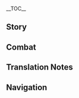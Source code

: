 {{CharacterTabs}}
{{LanguageTabs}}
__TOC__
==Story==
{{VO/Story
|character           = Qiqi
|language            = ja
|name                = 七七
|vo_01_01_title      = 初めまして…
|vo_01_01_subtitle   = Hello
|vo_01_01_file       = VO_{language}{character} Hello.ogg
|vo_01_01_tx         = 七七、キョンシーだ。…ん？あと何だっけ。
|vo_01_01_rm         = Nana, kyonshii da. ...N? Ato nan da kke.
|vo_01_01_tl         = Qiqi, I'm a {{w|jiangshi}}. Hm...? What else...
|vo_02_01_title      = 世間話・独り言
|vo_02_01_subtitle   = Chat: Talking to Herself
|vo_02_01_file       = VO_{language}{character} Chat - Talking to Herself.ogg
|vo_02_01_tx         = ん、今…何を話そうとしたっけ…
|vo_02_01_rm         = N, ima... nani wo hanasou toshita kke...
|vo_02_01_tl         = Hm, what... was I talking about...<ref group="TN •">Qiqi refers to herself in third person and does not use personal pronouns. Her sentences do not contain an explicit agent, which is difficult to emulate in English.</ref>
|vo_02_02_title      = 世間話・暑さが苦手
|vo_02_02_subtitle   = Chat: Afraid of Heat
|vo_02_02_file       = VO_{language}{character} Chat - Afraid of Heat.ogg
|vo_02_02_tx         = 涼しい場所に行きたい。
|vo_02_02_rm         = Suzushii basho ni ikitai.
|vo_02_02_tl         = Wanna go somewhere cool.
|vo_02_03_title      = 世間話・鍛錬
|vo_02_03_subtitle   = Chat: Training
|vo_02_03_file       = VO_{language}{character} Chat - Training.ogg
|vo_02_03_tx         = 七二三四、七二三四…五六七七、五六七七…
|vo_02_03_rm         = Nana ni san yon, nana ni san yon... go roku nana nana, go roku nana nana...
|vo_02_03_tl         = Seven-two-three-four, Seven-two-three-four... five-six-seven-seven, five-six-seven-seven...
|vo_03_01_title      = 雨の日…
|vo_03_01_subtitle   = When It Rains
|vo_03_01_file       = VO_{language}{character} When It Rains.ogg
|vo_03_01_tx         = また傘忘れた。
|vo_03_01_rm         = Mata kasa wasureta.
|vo_03_01_tl         = Forgot an umbrella again.
|vo_03_02_title      = 雪の日…
|vo_03_02_subtitle   = When It Snows
|vo_03_02_friendship = 6
|vo_03_02_file       = VO_{language}{character} When It Snows.ogg
|vo_03_02_tx         = 雪だるま作りたい…付き合ってくれる？
|vo_03_02_rm         = Yukidaruma tsukuritai... Tsukiatte kureru?
|vo_03_02_tl         = Wanna build a snowman... Can you help?
|vo_03_03_title      = 晴れの日…
|vo_03_03_subtitle   = When the Sun Is Out
|vo_03_03_file       = VO_{language}{character} When the Sun Is Out.ogg
|vo_03_03_tx         = 今日は出かけるべきじゃない。
|vo_03_03_rm         = Kyou wa dekakeru beki ja nai.
|vo_03_03_tl         = Shouldn't go out today.
|vo_03_04_title      = 風の日…
|vo_03_04_subtitle   = When It's Windy
|vo_03_04_file       = VO_{language}{character} When It's Windy.ogg
|vo_03_04_tx         = 涼しい、気持ちいい。
|vo_03_04_rm         = Suzushii, kimochi ii.
|vo_03_04_tl         = Cool, feels nice.
|vo_03_05_title      = 暴風の日…
|vo_03_05_subtitle   = When the Wind Is Blowing
|vo_03_05_friendship = 6
|vo_03_05_file       = VO_{language}{character} When the Wind Is Blowing.ogg
|vo_03_05_tx         = 手…手をつないで！ふ、吹き飛ばされる…！
|vo_03_05_rm         = Te... te wo tsunaide! Fu, fukitobasareru...!
|vo_03_05_tl         = Hold... hold my hand! I... I'll be blown away!
|vo_04_01_title      = おはよう…
|vo_04_01_subtitle   = Good Morning
|vo_04_01_file       = VO_{language}{character} Good Morning.ogg
|vo_04_01_tx         = もう朝？今日は何を…ちょっとノートを確認する。
|vo_04_01_rm         = Mou asa? Kyou wa nani wo... chotto nooto wo kakunin suru.
|vo_04_01_tl         = It's morning already? What should I... I'll check my notes.
|vo_04_02_title      = こんにちは…
|vo_04_02_subtitle   = Good Afternoon
|vo_04_02_file       = VO_{language}{character} Good Afternoon.ogg
|vo_04_02_tx         = …白先生の薬剤の仕分けを忘れた。
|vo_04_02_rm         = ...Byaku-sensei no yakuzai no shiwake wo wasureta.
|vo_04_02_tl         = ...I forgot [[Baizhu|Dr. Bai]]'s medication assortment.
|vo_04_03_title      = こんばんは…
|vo_04_03_subtitle   = Good Evening
|vo_04_03_file       = VO_{language}{character} Good Evening.ogg
|vo_04_03_tx         = こんばんは。今日は…何をしたっけ…
|vo_04_03_rm         = Konbanwa. Kyou wa... nani wo shita kke...
|vo_04_03_tl         = Good evening. What was I... doing today...
|vo_04_04_title      = おやすみ…
|vo_04_04_subtitle   = Good Night
|vo_04_04_file       = VO_{language}{character} Good Night.ogg
|vo_04_04_tx         = おやすみなさい。柔軟体操してくる。…盗み見禁止。
|vo_04_04_rm         = Oyasumi nasai. Juunan-taisou shite kuru. ...Nusumimi kinshi.
|vo_04_04_tl         = Good night. Gonna stretch. ...No peeping.
|vo_05_01_title      = 七七自身について…
|vo_05_01_subtitle   = About {character}
|vo_05_01_file       = VO_{language}{character} About {character}.ogg
|vo_05_01_tx         = 七七のこと…？ごめん、よく思い出せない…
|vo_05_01_rm         = Nana no koto...? Gomen, yoku omoidasenai...
|vo_05_01_tl         = About Qiqi...? Sorry, can't recall much...
|vo_06_01_title      = 記憶力について…
|vo_06_01_subtitle   = About Us: Memory
|vo_06_01_file       = VO_{language}{character} About Us - Memory.ogg
|vo_06_01_tx         = 思い出せないことがたくさんあるけど…別に悪くない。
|vo_06_01_rm         = Omoidasenai koto ga takusan aru kedo... betsu ni warukunai.
|vo_06_01_tl         = There is a lot of things I can't remember... but it's not that bad.
|vo_06_02_title      = 記憶力鍛錬について…
|vo_06_02_subtitle   = About Us: Memory Training
|vo_06_02_friendship = 6
|vo_06_02_file       = VO_{language}{character} About Us - Memory Training.ogg
|vo_06_02_tx         = 最近記憶力の鍛錬を頑張ったから、あなたを忘れる心配はない。
|vo_06_02_rm         = Saikin kioku-ryoku no tanren wo ganbatta kara, anata wo wasureru shinpai wa nai.
|vo_06_02_tl         = Tried my best to do some memory training, so there's no worry I'll forget you.
|vo_07_01_title      = 「神の目」について…
|vo_07_01_subtitle   = About the Vision
|vo_07_01_friendship = 4
|vo_07_01_file       = VO_{language}{character} About the Vision.ogg
|vo_07_01_tx         = 「神の目」は時間を止められないけど、大事な人を守る力をくれた。
|vo_07_01_rm         = "Kami no Me" wa jikan wo tomerarenai kedo, daiji-na hito wo mamoru chikara wo kureta.
|vo_07_01_tl         = Vision can't stop the time, but it gave power to protect precious people.
|vo_07_02_title      = シェアしたいこと…
|vo_07_02_subtitle   = Something to Share
|vo_07_02_file       = VO_{language}{character} Something to Share.ogg
|vo_07_02_tx         = 実は七七の体調は白先生よりもいいよ…
|vo_07_02_rm         = Jitsu wa Nana no taichou wa Byaku-sensei yori mo ii yo...
|vo_07_02_tl         = Actually, Qiqi's physical condition is better than even Dr. Bai's...
|vo_07_03_title      = 興味のあること…
|vo_07_03_subtitle   = Interesting Things
|vo_07_03_file       = VO_{language}{character} Interesting Things.ogg
|vo_07_03_tx         = 薬舗の周りにたまにヤマガラがいる、小さくて丸い。
|vo_07_03_rm         = Yakuho no mawari ni tama ni yamagara ga iru, chiisakute marui.
|vo_07_03_tl         = Sometimes there are titmice<ref group="TN •">{{ja|ヤマガラ|yamagara}} is actually a {{w|varied tit}}. In order to avoid confusion, "titmouse" is used instead.</ref> near the pharmacy, small and round.
|vo_08_01_title      = 白朮について…
|vo_08_01_subtitle   = About [[Baizhu]]
|vo_08_01_friendship = 4
|vo_08_01_file       = VO_{language}{character} About Baizhu.ogg
|vo_08_01_tx         = 白先生の顔、思い出せない。でも問題はない…
|vo_08_01_rm         = Byaku-sensei no kao, omoidasenai. Demo mondai wa nai...
|vo_08_01_tl         = Can't remember Dr. Bai's face. But it's not a problem...
|vo_08_02_title      = 胡桃について…
|vo_08_02_subtitle   = About [[Hu Tao]]
|vo_08_02_friendship = 4
|vo_08_02_file       = VO_{language}{character} About Hu Tao.ogg
|vo_08_02_tx         = 高温、嘘の笑顔と…死、嫌い。
|vo_08_02_rm         = Kouon, uso no egao to... shi, kirai.
|vo_08_02_tl         = High temperature, fake smile and... death, I hate.
|vo_08_03_title      = 魈について・名前
|vo_08_03_subtitle   = About [[Xiao]]: Name
|vo_08_03_friendship = 4
|vo_08_03_file       = VO_{language}{character} About Xiao - Name.ogg
|vo_08_03_tx         = むっ、骨董品みたいな名前…
|vo_08_03_rm         = Mu', kottouhin mitai-na namae...
|vo_08_03_tl         = Mmm, antique-like name...
|vo_08_04_title      = 魈について・記憶
|vo_08_04_subtitle   = About [[Xiao]]: Memory
|vo_08_04_friendship = 4
|vo_08_04_file       = VO_{language}{character} About Xiao - Memory.ogg
|vo_08_04_tx         = 会ったことあるの…？
|vo_08_04_rm         = Atta koto aru no...?
|vo_08_04_tl         = Have we met...?
|vo_08_05_title      = 辛炎について…
|vo_08_05_subtitle   = About [[Xinyan]]
|vo_08_05_friendship = 4
|vo_08_05_file       = VO_{language}{character} About Xinyan.ogg
|vo_08_05_tx         = …誰？
|vo_08_05_rm         = ...Dare?
|vo_08_05_tl         = ...Who?
|vo_08_06_title      = ヨォーヨについて…
|vo_08_06_subtitle   = About [[Yaoyao]]
|vo_08_06_friendship = 4
|vo_08_06_file       = VO_{language}{character} About Yaoyao.ogg
|vo_08_06_tx         = かわいい…ヤマガラみたい。
|vo_08_06_rm         = Kawaii... Yamagara mitai.
|vo_08_06_tl         = Cute... Like a titmouse.
|vo_08_07_title      = 冥ちゃんについて…
|vo_08_07_subtitle   = About [[Dusky Ming]]
|vo_08_07_friendship = 4
|vo_08_07_file       = VO_{language}{character} About Dusky Ming.ogg
|vo_08_07_tx         = 夜…たまに一緒に体操する人がいる気がする…気のせい？
|vo_08_07_rm         = Yoru... tama ni issho ni taisou suru hito ga iru ki ga suru... ki no sei?
|vo_08_07_tl         = In the night... I sometimes feel like there are people who exercise along... Is it imagination?
|vo_09_01_title      = 七七を知る・1
|vo_09_01_subtitle   = More About {character}: I
|vo_09_01_file       = VO_{language}{character} More About {character} - 01.ogg
|vo_09_01_tx         = なにか？
|vo_09_01_rm         = Nani ka?
|vo_09_01_tl         = What?
|vo_09_02_title      = 七七を知る・2
|vo_09_02_subtitle   = More About {character}: II
|vo_09_02_friendship = 3
|vo_09_02_file       = VO_{language}{character} More About {character} - 02.ogg
|vo_09_02_tx         = 柔軟体操すると、体を人間みたいな状態に保つことができる。でも気を抜くと、また元に戻る…
|vo_09_02_rm         = Juunan-taisou suru to, karada wo ningen mitai-na joutai ni tamotsu koto ga dekiru. Demo ki wo nuku to, mata moto ni modoru...
|vo_09_02_tl         = When I stretch, I can keep my body in human-like condition. But when I forget, I have to start all over again...
|vo_09_03_title      = 七七を知る・3
|vo_09_03_subtitle   = More About {character}: III
|vo_09_03_friendship = 4
|vo_09_03_file       = VO_{language}{character} More About {character} - 03.ogg
|vo_09_03_tx         = 七七を利用しようとする人もいれば、七七を怖がる人もいる。でもあなたは…違う。
|vo_09_03_rm         = Nana wo riyou shiyou to suru hito mo ireba, Nana wo kowagaru hito mo iru. Demo anata wa... chigau.
|vo_09_03_tl         = There are people who will want to use Qiqi, as well as those who are afraid of Qiqi. But you are... different.
|vo_09_04_title      = 七七を知る・4
|vo_09_04_subtitle   = More About {character}: IV
|vo_09_04_friendship = 5
|vo_09_04_file       = VO_{language}{character} More About {character} - 04.ogg
|vo_09_04_tx         = 初めて会った時から、あなたから暖かさを感じた。嫌いな熱とは違う、心が温かくなった。ありがとう…嬉しい。今のあなたしか知らないのが残念だ。もし忘れたら…ううん、あなたを覚えるように自分に「命令」するから。
|vo_09_04_rm         = Hajimete atta toki kara, anata kara atatakasa wo kanjita. Kirai-na netsu wa chigau, kokoro ga atatakaku natta. Arigatou... ureshii. Ima no anata shika shiranai no ga zannen da. Moshi wasuretara... uun, anata wo oboeru you ni jibun ni "meirei" suru kara.
|vo_09_04_tl         = When I first met you, I felt your warmth. It wasn't uncomfortably hot, it made my heart warm. Thank you... I'm glad. It's too bad that I've known you only now. If I ever forget... no, I will "order" myself to remember you.
|vo_09_05_title      = 七七を知る・5
|vo_09_05_subtitle   = More About {character}: V
|vo_09_05_friendship = 6
|vo_09_05_file       = VO_{language}{character} More About {character} - 05.ogg
|vo_09_05_tx         = 昔は生きることだけ考えてた、生きる理由も分からなかったけど…今はあなたと生きていきたいと思う。ず、ずっと…一緒にいてくれる？本当に？うん、あなたは七七が守るから！
|vo_09_05_rm         = Mukashi wa ikiteru koto dake kangaeta, ikiru riyuu mo wakaranakatta kedo, ima wa anata to ikite ikitai to omou. Zu, zutto... issho ni ite kureru? Hontou ni? Un, anata wa Nana ga mamoru kara!
|vo_09_05_tl         = Before, I only thought about staying alive and didn't even know what the reason was, but now I want to live along with you. Can... Can you be with me forever? Really? Yes, Qiqi will protect you.
|vo_10_01_title      = 七七の趣味…
|vo_10_01_subtitle   = {character}'s Hobbies
|vo_10_01_file       = VO_{language}{character} Hobbies.ogg
|vo_10_01_tx         = ペットがほしい…ヤマガラみたいな。
|vo_10_01_rm         = Petto ga hoshii... Yamagara mitai-na.
|vo_10_01_tl         = Want a pet... Like a titmouse.
|vo_10_02_title      = 七七の悩み…
|vo_10_02_subtitle   = {character}'s Troubles
|vo_10_02_file       = VO_{language}{character} Troubles.ogg
|vo_10_02_tx         = よく分からない。でも、温度が高いと体はきつい…
|vo_10_02_rm         = Yoku wakaranai. Demo, ondo ga takai to kara wa kitsui...
|vo_10_02_tl         = Don't really know. But when it's hot, I felt exhausted...
|vo_10_03_title      = 好きな食べ物…
|vo_10_03_subtitle   = Favorite Food
|vo_10_03_file       = VO_{language}{character} Favorite Food.ogg
|vo_10_03_tx         = ココナッツミルクが好き。でも…味は分からない。
|vo_10_03_rm         = Kokonattsu miruku ga suki. Demo... aji wa wakaranai.
|vo_10_03_tl         = I like coconut milk. But... don't know how it tastes.
|vo_10_04_title      = 嫌いな食べ物…
|vo_10_04_subtitle   = Least Favorite Food
|vo_10_04_file       = VO_{language}{character} Least Favorite Food.ogg
|vo_10_04_tx         = ごめん、分からない…
|vo_10_04_rm         = Gomen, wakaranai...
|vo_10_04_tl         = Sorry, don't know...

<!-- Receiving a Gift -->
|vo_11_01_title      = 贈り物を受け取る・1
|vo_11_01_subtitle   = Receiving a Gift: I
|vo_11_01_file       = VO_{language}{character} Receiving a Gift - 01.ogg
|vo_11_01_tx         = 冷たい、好き。味、わからないけど…
|vo_11_01_rm         = Tsumetai, suki. Aji, wakaranai kedo...
|vo_11_01_tl         = 

|vo_11_02_title      = 贈り物を受け取る・2
|vo_11_02_subtitle   = Receiving a Gift: II
|vo_11_02_file       = VO_{language}{character} Receiving a Gift - 02.ogg
|vo_11_02_tx         = えっと…
|vo_11_02_rm         = Etto...
|vo_11_02_tl         = 

|vo_11_03_title      = 贈り物を受け取る・3
|vo_11_03_subtitle   = Receiving a Gift: III
|vo_11_03_file       = VO_{language}{character} Receiving a Gift - 03.ogg
|vo_11_03_tx         = ちょっと、熱い…
|vo_11_03_rm         = Chotto, atsui...
|vo_11_03_tl         = 

|vo_12_01_title      = 誕生日…
|vo_12_01_subtitle   = Birthday
|vo_12_01_file       = VO_{language}{character} Birthday.ogg
|vo_12_01_tx         = 誕生日おめでとう。はい、薬草の匂い袋。驚いてる？前に言われた時にメモしておいた。毎日見れば、これからも忘れないよ…
|vo_12_01_rm         = Tanjoubi omedetou. Hai, yakusou no nioi-bukuro. Odoroiteru? Mae ni iwareta toki ni memo shite oita. Mainichi mireba, kore kara mo wasurenai yo...
|vo_12_01_tl         = Happy birthday. Here, a scentbag with medicinal herbs. Surprised? When you said it before, I wrote it down. If I look everyday, I won't forget it from now on...
|vo_13_01_title      = 突破した感想・起
|vo_13_01_subtitle   = Feelings About Ascension: Intro
|vo_13_01_ascension  = 1
|vo_13_01_file       = VO_{language}{character} Feelings About Ascension -  01.ogg
|vo_13_01_tx         = ああ、強くなったの…？強くなるって何？
|vo_13_01_rm         = Aa, tsuyoku natta no...? Tsuyoku naru tte nani?
|vo_13_01_tl         = Huh, got stronger...? What does it mean to get stronger?
|vo_13_02_title      = 突破した感想・承
|vo_13_02_subtitle   = Feelings About Ascension: Building Up
|vo_13_02_ascension  = 2
|vo_13_02_file       = VO_{language}{character} Feelings About Ascension -  02.ogg
|vo_13_02_tx         = ああ、理解した。強くなったら、力をコントロールするのにより精力がいる。
|vo_13_02_rm         = Aa, rikai shita. Tsuyoku nattara, chikara wo kontorooru suru no ni yori seiryoku ga iru.
|vo_13_02_tl         = Ah, understood. If I get stronger, I need more energy to control power.
|vo_13_03_title      = 突破した感想・転
|vo_13_03_subtitle   = Feelings About Ascension: Climax
|vo_13_03_ascension  = 4
|vo_13_03_file       = VO_{language}{character} Feelings About Ascension -  03.ogg
|vo_13_03_tx         = 昔は強さになんとも思わなかったけど、今は…もっと強くなりたい。
|vo_13_03_rm         = Mukashi wa tsuyosa ni nanto mo omowanakatta kedo, ima wa... motto tsuyoku naritai.
|vo_13_03_tl         = Didn't care about strength before, but now... wanna get even stronger.
|vo_13_04_title      = 突破した感想・結
|vo_13_04_subtitle   = Feelings About Ascension: Conclusion
|vo_13_04_ascension  = 6
|vo_13_04_file       = VO_{language}{character} Feelings About Ascension -  04.ogg
|vo_13_04_tx         = あなたがいてくれたおかげだ、ありがとう…もうひとつ願いを叶えてくれる？これからは七七に守らせてほしいけど、いいかな？
|vo_13_04_rm         = Anata ga ite kureta okage da, arigatou... mou hitotsu negai wo kanaete kureru? Kore kara wa Nana ni mamorasete hoshii kedo, ii ka na?
|vo_13_04_tl         = It is because you were with me, thank you... Can you grant one more wish? Qiqi wans to protect you from now on, is that okay?
}}

==Combat==
{{Combat VO
|character           = Qiqi
|language            = ja
|skill_1_tx          = 諸行無常。
|skill_1_tl          = Impermanence.<ref group="TN •">This is a proverbial compound ({{w|yojijukugo}}), and means "all things must pass."</ref>
|skill_1_rm          = Shogyou mujou.
|skill_2_tx          = 生生流転。
|skill_2_tl          = Circle of Transmigration.<ref group="TN •">This is a proverbial compound (yojijukugo), and means "all things being in flux through the endless circle of birth, death, and rebirth."</ref>
|skill_2_rm          = Seisei ruten.
|skill_3_tx          = 行け。
|skill_3_tl          = Go.
|skill_3_rm          = Ike.
|skill_4_tx          = 戻れ。
|skill_4_tl          = Return.
|skill_4_rm          = Modore.
|burst_1_tx          = 聞き給え、ここにて命ずる。
|burst_1_tl          = Please listen, I give orders here.
|burst_1_rm          = Kikitamae, koko nite meizuru.
|burst_2_tx          = 我が名は度厄真君なり。
|burst_2_tl          = My<ref group="TN •">{{ja|我が|waga}} is a fixed phrase which functions as a possessive pronoun. It comes from {{ja|我|ware}}, which is used by adepti.</ref> name is Fortune Preserver.
|burst_2_rm          = Waga na wa Doaku-shinkun nari.
|burst_3_tx          = 仙法開け、顕現せよ。
|burst_3_tl          = Unseal the Magic Law, manifest.
|burst_3_rm          = Senpou hirake, kengen seyo.
|sprint-s_1_tx       = もっと早く？
|sprint-s_1_tl       = Faster?
|sprint-s_1_rm       = Motto hayaku?
|sprint-s_2_file     = Sprint Start 02,Sprint Start 03
|glider_1_tx         = ファ…
|glider_1_tl         = Haa...
|glider_1_rm         = Fa...
|glider_2_file       = Deploying Wind Glider 02,Deploying Wind Glider 03

|chest_1_tx          = きれい。
|chest_1_tl          = Pretty.
|chest_1_rm          = Kirei.
|chest_2_tx          = 宝箱…使える？
|chest_2_tl          = A treasure chest... Can you use it?
|chest_2_rm          = Takarabako... Tsukaeru?
|chest_3_tx          = 中はなに？おぼえてない…
|chest_3_tl          = What's inside? Can't remember...
|chest_3_rm          = Naka wa nani? Oboetenai...
|low-hp_1_tx         = 痛い。
|low-hp_1_tl         = Hurts.
|low-hp_1_rm         = Itai.
|low-hp_2_tx         = あーー
|low-hp_2_tl         = Ahh.
|low-hp_2_rm         = Aaa
|low-hp_3_tx         = 生きていかないと…
|low-hp_3_tl         = I should live...
|low-hp_3_rm         = Ikite ikanai to...

|ally-low-hp_1_tx    = 危ない。
|ally-low-hp_1_tl    = Careful.<ref group="TN •">Literally "dangerous".</ref>
|ally-low-hp_1_rm    = Abunai.
|ally-low-hp_2_tx    = 七七がやる。
|ally-low-hp_2_tl    = Qiqi will do it.
|ally-low-hp_2_rm    = Nana ga yaru.

|fallen_1_tx         = また…封印されるの…？
|fallen_1_tl         = Am I... being sealed again...?
|fallen_1_rm         = Mata... fuuin sareru no...?
|fallen_2_tx         = 寒い…
|fallen_2_tl         = Cold...
|fallen_2_rm         = Samui...
|fallen_3_tx         = 嫌だ…
|fallen_3_tl         = No...
|fallen_3_rm         = Iyada...
|hit-l_1_file        = Light Hit Taken 02
|hit-l_1_tx          = 感覚がない…
|hit-l_1_tl          = Can't feel...
|hit-l_1_rm          = Kankaku ga nai...
|hit-l_2_file        = Light Hit Taken 01,Light Hit Taken 03,Light Hit Taken 04,Light Hit Taken 05,Light Hit Taken 06
|hit-h_1_tx          = そんな…
|hit-h_1_tl          = Such...
|hit-h_1_rm          = Sonna...
|hit-h_2_tx          = まずい…
|hit-h_2_tl          = Not good...
|hit-h_2_rm          = Mazui...
|hit-h_3_file        = Heavy Hit Taken 03,Heavy Hit Taken 04,Heavy Hit Taken 05,Heavy Hit Taken 06
|join_1_tx           = …来た。
|join_1_tl           = ...Came.
|join_1_rm           = ...Kita.
|join_2_tx           = 何の御用？
|join_2_tl           = What do you need?
|join_2_rm           = Nan no goyou?
|join_3_tx           = メモ…持ってる。
|join_3_tl           = Memo... Got it.
|join_3_rm           = Memo... motteru.
|idle_1_actual_tx    = 一、二、七、七。二、二、よいしょ…
|idle_1_actual_tl    = One, two, seven, seven. Two, two, hup...
|idle_1_actual_rm    = Ichi, ni, nana, nana. Ni, ni, yoisho...
|idle_2_actual_tx    = {{tx}}
|idle_2_actual_tl    = 
|idle_2_actual_rm    = 
|atk-l_1_file        = Light Attack 01,Light Attack 02,Light Attack 03,Light Attack 04,Light Attack 05,Light Attack 06,Light Attack 07
|atk-m_1_file        = Mid Attack 01,Mid Attack 02,Mid Attack 03
|atk-h_1_file        = Heavy Attack 01,Heavy Attack 02,Heavy Attack 03
|climb_1_file        = Climbing 01,Climbing 02,Climbing 03
|climb-b_1_file      = Climbing Breath 01,Climbing Breath 02,Climbing Breath 03
|jump_1_file         = Jumping 01,Jumping 02,Jumping 03,Jumping 04,Jumping 05

<!--
Copy paste the following line in any section that does not have any voice files, change the X for the section's title:
'''Qiqi does not feature any X Voice-Overs'''
-->}}

==Translation Notes==
{{Reflist|group=TN •}}

==Navigation==
{{Character Navbox|link type=vo-ja}}